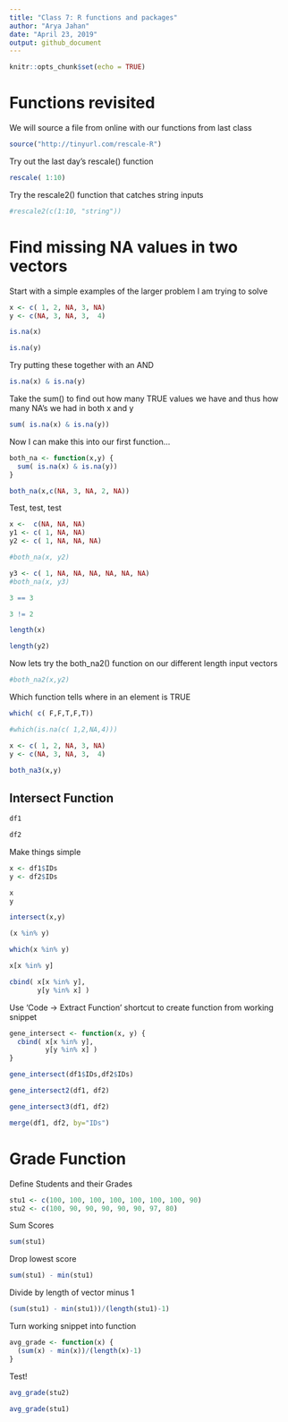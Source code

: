 ```yaml
---
title: "Class 7: R functions and packages"
author: "Arya Jahan"
date: "April 23, 2019"
output: github_document
---
```


```r
knitr::opts_chunk$set(echo = TRUE)
```

# Functions revisited

We will source a file from online with our functions from last class

```r
source("http://tinyurl.com/rescale-R")
```

Try out the last day's rescale() function

```r
rescale( 1:10)
```

Try the rescale2() function that catches string inputs

```r
#rescale2(c(1:10, "string"))
```


# Find missing NA values in two vectors

Start with a simple examples of the larger problem I am trying to solve

```r
x <- c( 1, 2, NA, 3, NA)
y <- c(NA, 3, NA, 3,  4)
```


```r
is.na(x)
```

```r
is.na(y)
```

Try putting these together with an AND

```r
is.na(x) & is.na(y)
```

Take the sum() to find out how many TRUE values we have and thus how many NA's we had in both x and y

```r
sum( is.na(x) & is.na(y))
```

Now I can make this into our first function...

```r
both_na <- function(x,y) {
  sum( is.na(x) & is.na(y))
}
```

```r
both_na(x,c(NA, 3, NA, 2, NA))
```

Test, test, test

```r
x <-  c(NA, NA, NA)
y1 <- c( 1, NA, NA)
y2 <- c( 1, NA, NA, NA)
```

```r
#both_na(x, y2)
```

```r
y3 <- c( 1, NA, NA, NA, NA, NA, NA)
#both_na(x, y3)
```

```r
3 == 3
```

```r
3 != 2
```

```r
length(x)
```

```r
length(y2)
```

Now lets try the both_na2() function on our different length input vectors

```r
#both_na2(x,y2)
```

Which function tells where in an element is TRUE
```r
which( c( F,F,T,F,T))

#which(is.na(c( 1,2,NA,4)))
```

```r
x <- c( 1, 2, NA, 3, NA)
y <- c(NA, 3, NA, 3,  4)

both_na3(x,y)
```

## Intersect Function

```r
df1
```

```r
df2
```

Make things simple

```r
x <- df1$IDs
y <- df2$IDs

x
y
```

```r
intersect(x,y)
```

```r
(x %in% y)
```


```r
which(x %in% y)
```

```r
x[x %in% y]
```

```r
cbind( x[x %in% y], 
       y[y %in% x] )
```

Use 'Code -> Extract Function' shortcut to create function from working snippet

```r
gene_intersect <- function(x, y) {
  cbind( x[x %in% y], 
         y[y %in% x] )
}
```

```r
gene_intersect(df1$IDs,df2$IDs)
```

```r
gene_intersect2(df1, df2)
```

```r
gene_intersect3(df1, df2)
```

```r
merge(df1, df2, by="IDs")
```

# Grade Function

Define Students and their Grades
```r
stu1 <- c(100, 100, 100, 100, 100, 100, 100, 90)
stu2 <- c(100, 90, 90, 90, 90, 90, 97, 80)
```

Sum Scores
```r
sum(stu1)
```

Drop lowest score
```r
sum(stu1) - min(stu1)
```

Divide by length of vector minus 1
```r
(sum(stu1) - min(stu1))/(length(stu1)-1)
```

Turn working snippet into function
```r
avg_grade <- function(x) {
  (sum(x) - min(x))/(length(x)-1)
}
```

Test!
```r
avg_grade(stu2)
```

```r
avg_grade(stu1)
```




